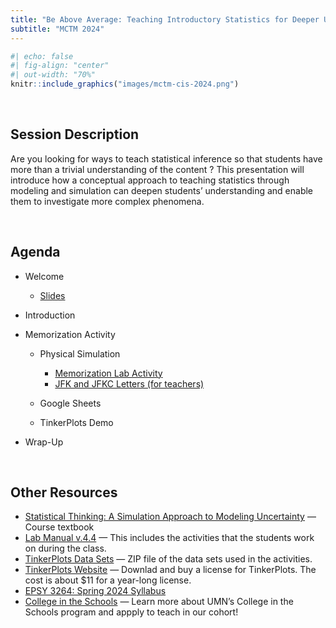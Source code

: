 ```yaml
---
title: "Be Above Average: Teaching Introductory Statistics for Deeper Understanding"
subtitle: "MCTM 2024"
---
```


```r
#| echo: false
#| fig-align: "center"
#| out-width: "70%"
knitr::include_graphics("images/mctm-cis-2024.png")
```

<br />

## Session Description

Are you looking for ways to teach statistical inference so that students have more than a trivial understanding of the content ? This presentation will introduce how a conceptual approach to teaching statistics through modeling and simulation can deepen students' understanding and enable them to investigate more complex phenomena.

<br />

## Agenda

- Welcome

    - [Slides](https://docs.google.com/presentation/d/18ZFXzj3LchJouEmDAt8Tpn9qU7ih6fKDJKxs-dRBh_I/edit?usp=sharing)

- Introduction

- Memorization Activity

    - Physical Simulation
        + [Memorization Lab Activity](https://raw.githubusercontent.com/laser-umn/laser-umn.github.io/main/sessions/files/memorization-activity.pdf)
        + [JFK and JFKC Letters (for teachers)](https://raw.githubusercontent.com/laser-umn/laser-umn.github.io/main/sessions/files/jfk-jfkc-letters.pdf)
    
    - Google Sheets
    
    - TinkerPlots Demo

- Wrap-Up

<br />

## Other Resources

-   [Statistical Thinking: A Simulation Approach to Modeling Uncertainty](https://zief0002.github.io/statistical-thinking/) --- Course textbook
-   [Lab Manual v.4.4](https://github.com/zief0002/statistical-thinking/blob/master/statistical-thinking-v4_4.pdf?raw=true) --- This includes the activities that the students work on during the class.
-   [TinkerPlots Data Sets](https://github.com/zief0002/statistical-thinking/blob/master/tp3-data.zip?raw=true) --- ZIP file of the data sets used in the activities.
-   [TinkerPlots Website](http://www.tinkerplots.com/) --- Downlad and buy a license for TinkerPlots. The cost is about \$11 for a year-long license.
-   [EPSY 3264: Spring 2024 Syllabus](https://zief0002.github.io/sesame-street/)
-   [College in the Schools](http://cce.umn.edu/college-in-the-schools) --- Learn more about UMN's College in the Schools program and appply to teach in our cohort!
